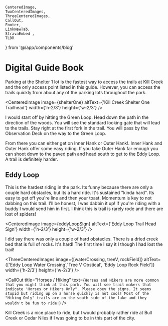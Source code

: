     CenteredImage, 
    TwoCenteredImages, 
    ThreeCenteredImages, 
    CallOut,
    Footer, 
    LinkNewTab, 
    StravaEmbed ,
    TLDR
} from '@/app/components/blog'



# Digital Guide Book
<TLDR
text="Kill Creek is a great spot to go if you are looking for some beginner terrain. Most of the trails are dirt with only a few rocks to deal with."
/>

Parking at the Shelter 1 lot is the fastest way to access the trails at Kill Creek and the only access point listed in this guide. However, you can access the trails quickly from about any of the parking lots throughout the park. 

<CenteredImage image={shelterOne} altText={'Kill Creek Shelter One Trailhead'} width={'h-2/3'} height={'w-2/3'} />

I would start off by hitting the Green Loop. Head down the path in the direction of the woods. You will see the standard looking gate that will lead to the trails. Stay right at the first fork in the trail. You will pass by the Observation Deck on the way to the Green Loop.

From there you can either get on Inner Hank or Outer Hank!. Inner Hank and Outer Hank offer some easy riding. If you take Outer Hank far enough you can shoot down to the paved path and head south to get to the Eddy Loop. A trail is definitely harder.

## Eddy Loop
This is the hardest riding in the park. Its funny because there are only a couple hard obstacles, but its a hard ride. It's sustained "kinda hard". Its easy to get off you're line and then your toast. Momentum is key to not dabbing on this trail. I'll be honest, I was dabbin it up! If you're riding with a buddy I would send him in first. I think this is trail is rarely rode and there are lost of spiders!

<CenteredImage image={eddyLoopSign} altText={'Eddy Loop Trail Head Sign'} width={'h-2/3'} height={'w-2/3'} />

I did say there was only a couple of hard obstacles. There is a dried creek bed that is full of rocks. It's hard! The first time I say it I though I had lost the trail!

<ThreeCenteredImages image={[waterCrossing, treeV, rockField]} altText={['Eddy Loop Water Crossing','Tree V Obstical', 'Eddy Loop Rock Field']} width={'h-2/3'} height={'w-2/3'} />

<CallOut
title="Horses / Hiking"
text={`Horses and Hikers are more common that you might think at this park. You will see trail makers that indicate 'Horses or Hikers Only". Please obey the signs. It seems stupid but riding up on a horse quickly is not cool! Most of the "Hiking Only" trails are on the south side of the lake and they wouldn't be fun to ride!`}
/>

Kill Creek is a nice place to ride, but I would probably rather ride at Bull Creek or Cedar Niles if I was going to be in this part of the city.

